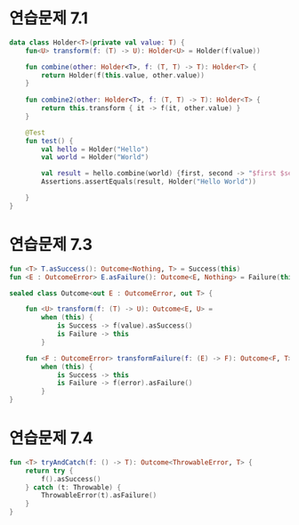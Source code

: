 # 연습문제 7.1

```kt
data class Holder<T>(private val value: T) {
    fun<U> transform(f: (T) -> U): Holder<U> = Holder(f(value))

    fun combine(other: Holder<T>, f: (T, T) -> T): Holder<T> {
        return Holder(f(this.value, other.value))
    }
    
    fun combine2(other: Holder<T>, f: (T, T) -> T): Holder<T> {
        return this.transform { it -> f(it, other.value) }
    }

    @Test
    fun test() {
        val hello = Holder("Hello")
        val world = Holder("World")

        val result = hello.combine(world) {first, second -> "$first $second"}
        Assertions.assertEquals(result, Holder("Hello World"))

    }
}
```


# 연습문제 7.3

```kt
fun <T> T.asSuccess(): Outcome<Nothing, T> = Success(this)
fun <E : OutcomeError> E.asFailure(): Outcome<E, Nothing> = Failure(this)

sealed class Outcome<out E : OutcomeError, out T> {

    fun <U> transform(f: (T) -> U): Outcome<E, U> =
        when (this) {
            is Success -> f(value).asSuccess()
            is Failure -> this
        }

    fun <F : OutcomeError> transformFailure(f: (E) -> F): Outcome<F, T> =
        when (this) {
            is Success -> this
            is Failure -> f(error).asFailure()
        }
}
```


# 연습문제 7.4

```kt
fun <T> tryAndCatch(f: () -> T): Outcome<ThrowableError, T> {
    return try {
        f().asSuccess()
    } catch (t: Throwable) {
        ThrowableError(t).asFailure()
    }
}
```